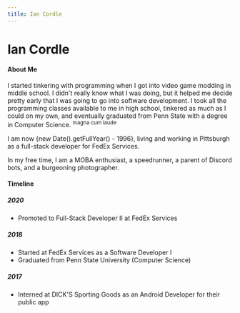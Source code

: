 ```yaml
---
title: Ian Cordle
---
```


# Ian Cordle

#### About Me
I started tinkering with programming when I got into video game modding in middle school. I
didn't really know what I was doing, but it helped me decide pretty early that I was going to go into software development.
I took all the programming classes available to me in high school, tinkered as much as I could on my own, and eventually
graduated from Penn State with a degree in Computer Science. <sup>magna cum laude</sup>

<p>I am now {new Date().getFullYear() - 1996}, living and working in Pittsburgh as a full-stack developer for FedEx Services.</p>

In my free time, I am a MOBA enthusiast, a speedrunner, a parent of Discord bots, and a burgeoning photographer.

#### Timeline
##### 2020
* Promoted to Full-Stack Developer II at FedEx Services
##### 2018
* Started at FedEx Services as a Software Developer I
* Graduated from Penn State University (Computer Science)
##### 2017
* Interned at DICK'S Sporting Goods as an Android Developer for their public app
